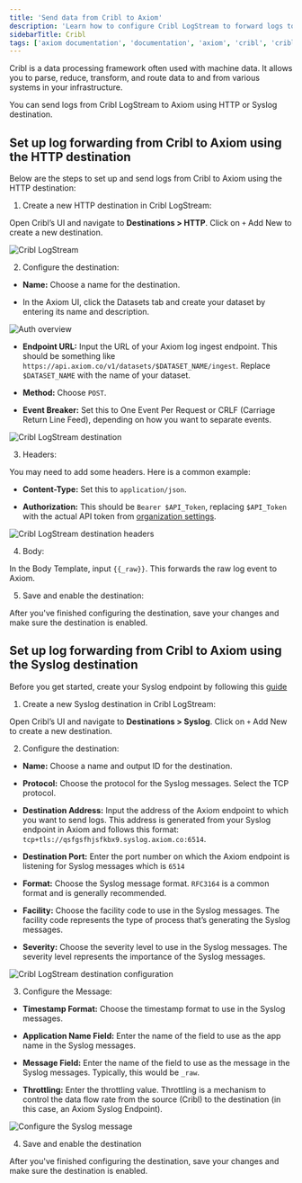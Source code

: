 ```yaml
---
title: 'Send data from Cribl to Axiom'
description: 'Learn how to configure Cribl LogStream to forward logs to Axiom using both HTTP and Syslog destinations.'
sidebarTitle: Cribl
tags: ['axiom documentation', 'documentation', 'axiom', 'cribl', 'cribl logstream', 'log forwarding', 'http destination', 'syslog destination', 'log integration']
---
```


Cribl is a data processing framework often used with machine data. It allows you to parse, reduce, transform, and route data to and from various systems in your infrastructure.

You can send logs from Cribl LogStream to Axiom using HTTP or Syslog destination.

## Set up log forwarding from Cribl to Axiom using the HTTP destination

Below are the steps to set up and send logs from Cribl to Axiom using the HTTP destination:

1. Create a new HTTP destination in Cribl LogStream:

Open Cribl’s UI and navigate to **Destinations > HTTP**. Click on `+` Add New to create a new destination.

<Frame caption="Cribl LogStream">
  <img src="/doc-assets/shots/new-destination-cribl1.png" alt="Cribl LogStream" />
</Frame>

2. Configure the destination:

- **Name:** Choose a name for the destination.

- In the Axiom UI, click the Datasets tab and create your dataset by entering its name and description.

<Frame caption="Auth overview">
  <img src="/doc-assets/shots/datasets-cribl.png" alt="Auth overview" />
</Frame>

- **Endpoint URL:** Input the URL of your Axiom log ingest endpoint. This should be something like `https://api.axiom.co/v1/datasets/$DATASET_NAME/ingest`. Replace `$DATASET_NAME` with the name of your dataset.

- **Method:** Choose `POST`.

- **Event Breaker:** Set this to One Event Per Request or CRLF (Carriage Return Line Feed), depending on how you want to separate events.

<Frame caption="Cribl LogStream destination">
  <img src="/doc-assets/shots/input-endpointurl-cribl-axiom.png" alt="Cribl LogStream destination" />
</Frame>

3. Headers: 

You may need to add some headers. Here is a common example:

- **Content-Type:** Set this to `application/json`.

- **Authorization:** This should be `Bearer $API_Token`, replacing `$API_Token` with the actual API token from [organization settings](/docs/reference/settings#api-token).

<Frame caption="Cribl LogStream destination headers">
  <img src="/doc-assets/shots/header-http-cribl-axiom.png" alt="Cribl LogStream destination headers" />
</Frame>

4. Body:

In the Body Template, input `{{_raw}}`. This forwards the raw log event to Axiom.

5. Save and enable the destination:

After you've finished configuring the destination, save your changes and make sure the destination is enabled.

## Set up log forwarding from Cribl to Axiom using the Syslog destination

Before you get started, create your Syslog endpoint by following this [guide](/docs/endpoints/introduction)

1. Create a new Syslog destination in Cribl LogStream:

Open Cribl’s UI and navigate to **Destinations > Syslog**. Click on `+` Add New to create a new destination.

2. Configure the destination:

- **Name:** Choose a name and output ID for the destination.

- **Protocol:** Choose the protocol for the Syslog messages. Select the TCP protocol.

- **Destination Address:** Input the address of the Axiom endpoint to which you want to send logs. This address is generated from your Syslog endpoint in Axiom and follows this format: `tcp+tls://qsfgsfhjsfkbx9.syslog.axiom.co:6514`.

- **Destination Port:** Enter the port number on which the Axiom endpoint is listening for Syslog messages which is `6514`

- **Format:** Choose the Syslog message format. `RFC3164` is a common format and is generally recommended.

- **Facility:** Choose the facility code to use in the Syslog messages. The facility code represents the type of process that’s generating the Syslog messages.

- **Severity:** Choose the severity level to use in the Syslog messages. The severity level represents the importance of the Syslog messages.

<Frame caption="Cribl LogStream destination configuration">
  <img src="/doc-assets/shots/cribl-output-syslog-1.png" alt="Cribl LogStream destination configuration" />
</Frame>

3. Configure the Message:

- **Timestamp Format:** Choose the timestamp format to use in the Syslog messages.

- **Application Name Field:** Enter the name of the field to use as the app name in the Syslog messages.

- **Message Field:** Enter the name of the field to use as the message in the Syslog messages. Typically, this would be `_raw`.

- **Throttling:** Enter the throttling value. Throttling is a mechanism to control the data flow rate from the source (Cribl) to the destination (in this case, an Axiom Syslog Endpoint).

<Frame caption="Configure the Syslog message">
  <img src="/doc-assets/shots/cribl-syslog-message.png" alt="Configure the Syslog message" />
</Frame>

4. Save and enable the destination

After you've finished configuring the destination, save your changes and make sure the destination is enabled.